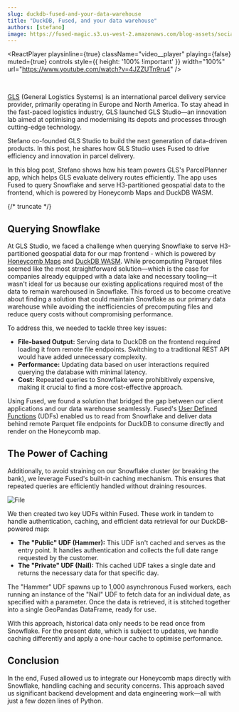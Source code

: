 ```yaml
---
slug: duckdb-fused-and-your-data-warehouse
title: "DuckDB, Fused, and your data warehouse"
authors: [stefano]
image: https://fused-magic.s3.us-west-2.amazonaws.com/blog-assets/social_stefano.png
---
```






<ReactPlayer
    playsinline={true}
    className="video__player"
    playing={false}
    muted={true}
    controls
    style={{ height: '100% !important' }}
    width="100%"
    url="https://www.youtube.com/watch?v=4JZZUTn9ru4"
/>

<br/>




[GLS](https://gls-group.com/GROUP/landing_page) (General Logistics Systems) is an international parcel delivery service provider, primarily operating in Europe and North America. To stay ahead in the fast-paced logistics industry, GLS launched GLS Studio—an innovation lab aimed at optimising and modernising its depots and processes through cutting-edge technology.

Stefano co-founded GLS Studio to build the next generation of data-driven products. In this post, he shares how GLS Studio uses Fused to drive efficiency and innovation in parcel delivery.




In this blog post, Stefano shows how his team powers GLS's ParcelPlanner app, which helps GLS evaluate delivery routes efficiently. The app uses Fused to query Snowflake and serve H3-partitioned geospatial data to the frontend, which is powered by Honeycomb Maps and DuckDB WASM.


{/* truncate */}

## Querying Snowflake

At GLS Studio, we faced a challenge when querying Snowflake to serve H3-partitioned geospatial data for our map frontend - which is powered by [Honeycomb Maps](https://honeycombmaps.com/) and [DuckDB WASM](https://duckdb.org/docs/api/wasm/overview.html). While precomputing Parquet files seemed like the most straightforward solution—which is the case for companies already equipped with a data lake and necessary tooling—it wasn't ideal for us because our existing applications required most of the data to remain warehoused in Snowflake. This forced us to become creative about finding a solution that could maintain Snowflake as our primary data warehouse while avoiding the inefficiencies of precomputing files and reduce query costs without compromising performance.

To address this, we needed to tackle three key issues:

- **File-based Output:** Serving data to DuckDB on the frontend required loading it from remote file endpoints. Switching to a traditional REST API would have added unnecessary complexity.
- **Performance:** Updating data based on user interactions required querying the database with minimal latency.
- **Cost:** Repeated queries to Snowflake were prohibitively expensive, making it crucial to find a more cost-effective approach.

Using Fused, we found a solution that bridged the gap between our client applications and our data warehouse seamlessly. Fused's [User Defined Functions](/core-concepts/write/) (UDFs) enabled us to read from Snowflake and deliver data behind remote Parquet file endpoints for DuckDB to consume directly and render on the Honeycomb map.



<ReactPlayer playsinline={true} className="video__player" playing={true} muted={true} controls height="100%" url="https://fused-magic.s3.us-west-2.amazonaws.com/blog-assets/stefanolong.mp4" width="100%" />



## The Power of Caching

Additionally, to avoid straining on our Snowflake cluster (or breaking the bank), we leverage Fused's built-in caching mechanism. This ensures that repeated queries are efficiently handled without draining resources.



<div style={{textAlign: 'center'}}>
<img src={ImgS1} alt="File" style={{width: 800}} />
</div>


We then created two key UDFs within Fused. These work in tandem to handle authentication, caching, and efficient data retrieval for our DuckDB-powered map:

- **The "Public" UDF (Hammer):** This UDF isn't cached and serves as the entry point. It handles authentication and collects the full date range requested by the customer.
- **The "Private" UDF (Nail):** This cached UDF takes a single date and returns the necessary data for that specific day.

The "Hammer" UDF spawns up to 1,000 asynchronous Fused workers, each running an instance of the "Nail" UDF to fetch data for an individual date, as specified with a parameter. Once the data is retrieved, it is stitched together into a single GeoPandas DataFrame, ready for use.

With this approach, historical data only needs to be read once from Snowflake. For the present date, which is subject to updates, we handle caching differently and apply a one-hour cache to optimise performance.

## Conclusion

In the end, Fused allowed us to integrate our Honeycomb maps directly with Snowflake, handling caching and security concerns. This approach saved us significant backend development and data engineering work—all with just a few dozen lines of Python.
